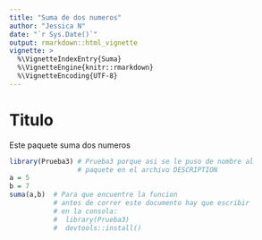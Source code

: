 ```yaml
---
title: "Suma de dos numeros"
author: "Jessica N"
date: "`r Sys.Date()`"
output: rmarkdown::html_vignette
vignette: >
  %\VignetteIndexEntry{Suma}
  %\VignetteEngine{knitr::rmarkdown}
  %\VignetteEncoding{UTF-8}
---
```


# Titulo

Este paquete suma dos numeros

```r
library(Prueba3) # Prueba3 porque asi se le puso de nombre al 
                 # paquete en el archivo DESCRIPTION
a = 5
b = 7
suma(a,b)  # Para que encuentre la funcion 
           # antes de correr este documento hay que escribir
           # en la consola:
           #  library(Prueba3)
           #  devtools::install()
```



